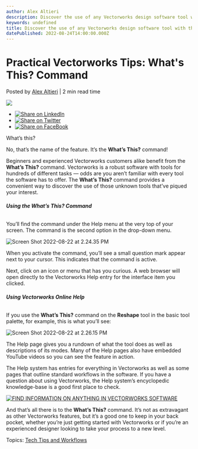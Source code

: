 ```yaml
---
author: Alex Altieri
description: Discover the use of any Vectorworks design software tool with the What’s This? command and our Online Help system.
keywords: undefined
title: Discover the use of any Vectorworks design software tool with the What’s This? command and our Online Help system. 
datePublished: 2022-08-24T14:00:00.000Z
---
```

  

# Practical Vectorworks Tips: What's This? Command

 Posted by [Alex Altieri](https://blog.vectorworks.net/author/alex-altieri) | 2 min read time 

![](https://blog.vectorworks.net/hubfs/Blog%20Images/2022%20PVW%20Images/08_Whats%20This/blog-1440x800%20%281%29%20copy%205.png) 

* [![Share on LinkedIn](https://2659751.fs1.hubspotusercontent-na1.net/hubfs/2659751/michaelDemo/share-LI.png)](http://www.linkedin.com/shareArticle?mini=true&url=https%3A%2F%2Fblog.vectorworks.net%2Fkeep-this-vectorworks-tool-in-your-back-pocket)
* [![Share on Twitter](https://2659751.fs1.hubspotusercontent-na1.net/hubfs/2659751/michaelDemo/share-TW.png)](https://www.twitter.com/share?text=Practical%20Vectorworks%20Tips:%20What's%20This?%20Command&url=https%3A%2F%2Fblog.vectorworks.net%2Fkeep-this-vectorworks-tool-in-your-back-pocket&via=PMGTweets)
* [![Share on FaceBook](https://2659751.fs1.hubspotusercontent-na1.net/hubfs/2659751/michaelDemo/share-FB.png)](https://www.facebook.com/sharer/sharer.php?u=https%3A%2F%2Fblog.vectorworks.net%2Fkeep-this-vectorworks-tool-in-your-back-pocket)

What’s this?

No, that’s the name of the feature. It’s the **What’s This?** command!

Beginners and experienced Vectorworks customers alike benefit from the **What’s This?** command. Vectorworks is a robust software with tools for hundreds of different tasks — odds are you aren’t familiar with every tool the software has to offer. The **What’s This?** command provides a convenient way to discover the use of those unknown tools that’ve piqued your interest.

###### **Using the What’s This? Command**

You’ll find the command under the Help menu at the very top of your screen. The command is the second option in the drop-down menu.

![Screen Shot 2022-08-22 at 2.24.35 PM](https://blog.vectorworks.net/hs-fs/hubfs/Blog%20Images/2022%20PVW%20Images/08_Whats%20This/Screen%20Shot%202022-08-22%20at%202.24.35%20PM.png?width=700&name=Screen%20Shot%202022-08-22%20at%202.24.35%20PM.png) 

When you activate the command, you’ll see a small question mark appear next to your cursor. This indicates that the command is active.

Next, click on an icon or menu that has you curious. A web browser will open directly to the Vectorworks Help entry for the interface item you clicked.

###### **Using Vectorworks Online Help**

If you use the **What’s This?** command on the **Reshape** tool in the basic tool palette, for example, this is what you’ll see:

![Screen Shot 2022-08-22 at 2.26.15 PM](https://blog.vectorworks.net/hs-fs/hubfs/Blog%20Images/2022%20PVW%20Images/08_Whats%20This/Screen%20Shot%202022-08-22%20at%202.26.15%20PM.png?width=700&name=Screen%20Shot%202022-08-22%20at%202.26.15%20PM.png)

The Help page gives you a rundown of what the tool does as well as descriptions of its modes. Many of the Help pages also have embedded YouTube videos so you can see the feature in action.

The Help system has entries for everything in Vectorworks as well as some pages that outline standard workflows in the software. If you have a question about using Vectorworks, the Help system’s encyclopedic knowledge-base is a good first place to check.

[![FIND INFORMATION ON ANYTHING IN VECTORWORKS SOFTWARE](https://no-cache.hubspot.com/cta/default/3018241/68087edd-ed65-418a-908b-7ae7547e1c93.png)](https://cta-redirect.hubspot.com/cta/redirect/3018241/68087edd-ed65-418a-908b-7ae7547e1c93) 

And that’s all there is to the **What’s This?** command. It’s not as extravagant as other Vectorworks features, but it’s a good one to keep in your back pocket, whether you’re just getting started with Vectorworks or if you’re an experienced designer looking to take your process to a new level.

 Topics: [Tech Tips and Workflows](https://blog.vectorworks.net/topic/tech-tips-and-workflows) 

  